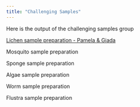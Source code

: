 ```yaml
---
title: "Challenging Samples"
---
```


Here is the output of the challenging samples group

[Lichen sample preparation - Pamela & Giada](https://drive.google.com/file/d/1AG4RaDtF2ifnKhYhrJtUylbvV62khiUp/view?usp=share_link)

Mosquito sample preparation

Sponge sample preparation

Algae sample preparation

Worm sample preparation

Flustra sample preparation


